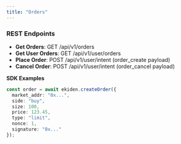 ```yaml
---
title: "Orders"
---
```


### **REST Endpoints**

- **Get Orders**: GET /api/v1/orders
- **Get User Orders**: GET /api/v1/user/orders
- **Place Order**: POST /api/v1/user/intent (order_create payload)
- **Cancel Order**: POST /api/v1/user/intent (order_cancel payload)

**SDK Examples**

```typescript
const order = await ekiden.createOrder({
  market_addr: "0x...",
  side: "buy",
  size: 100,
  price: 123.45,
  type: "limit",
  nonce: 1,
  signature: "0x..."
});
```